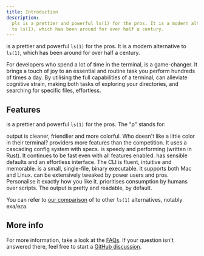 ```yaml
---
title: Introduction
description:
  pls is a prettier and powerful ls(1) for the pros. It is a modern alternative
  to ls(1), which has been around for over half a century.
---
```



<Pls /> is a prettier and powerful `ls(1)` for the pros. It is a modern
alternative to `ls(1)`, which has been around for over half a century.

For developers who spend a lot of time in the terminal, <Pls /> is a
game-changer. It brings a touch of joy to an essential and routine task you
perform hundreds of times a day. By utilising the full capabilities of a
terminal, <Pls /> can alleviate cognitive strain, making both tasks of exploring
your directories, and searching for specific files, effortless.

## Features

<Pls /> is a prettier and powerful `ls(1)` for the pros. The "p" stands for:

<CardGrid>
  <Card title="Pretty" icon="star">
    <Pls /> output is cleaner, friendlier and more colorful. Who doesn't like a
    little color in their terminal?
  </Card>
  <Card title="Powerful" icon="information">
    <Pls /> providers more features than the competition. It uses a cascading
    config system with specs.
  </Card>
  <Card title="Performing" icon="rocket">
    <Pls /> is speedy and performing (written in Rust). It continues to be fast
    even with all features enabled.
  </Card>
  <Card title="Practical" icon="approve-check">
    <Pls /> has sensible defaults and an effortless interface. The CLI is
    fluent, intuitive and memorable.
  </Card>
  <Card title="Petite" icon="magnifier">
    <Pls /> is a small, single-file, binary executable. It supports both Mac and
    Linux.
  </Card>
  <Card title="Pliable" icon="setting">
    <Pls /> can be extensively tweaked by power users and pros. Personalise it
    exactly how you like it.
  </Card>
  <Card title="Personable" icon="puzzle">
    <Pls /> prioritises consumption by humans over scripts. The output is pretty
    and readable, by default.
  </Card>
</CardGrid>

You can refer to [our comparison](/about/comparison/) of <Pls /> to other
`ls(1)` alternatives, notably exa/eza.

## More info

For more information, take a look at the [FAQs](/about/faq/). If your question
isn't answered there, feel free to start a
[GitHub discussion](https://github.com/pls-rs/pls/discussions).
